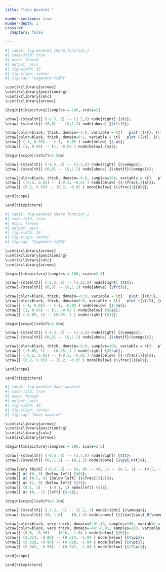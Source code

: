 ```yaml
---
title: "tikz Wavelet "

number-sections: true
number-depth: 2
crossref:
  chapters: false

---
```





```r
#| label: fig-wavelet_sharp_function_1
#| code-fold: true
#| echo: fenced
#| output: asis
#| fig-width: 10
#| fig-align: center
#| fig-cap: "Legendre 다항식"

\usetikzlibrary{arrows}
\usetikzlibrary{positioning}
\usetikzlibrary{calc}
\usetikzlibrary{arrows}

\begin{tikzpicture}[samples = 100, scale=2]

\draw[-{stealth}] (-1.5, 0) -- (1.5,0) node[right] {$t$};
\draw[-{stealth}] (0,0) -- (0,1.2) node[above] {$f(t)$};

\draw[color=black, thick, domain=-1:0, variable = \t]   plot ({\t}, {(1+\t)});
\draw[color=black, thick, domain=0:1, variable = \t]   plot ({\t}, {(1-\t)});
\draw[] (-1, 0.05) -- (-1, -0.05 ) node[below] {$-a$};
\draw[] (1, 0.05) -- (1, -0.05 ) node[below] {$a$};

\begin{scope}[xshift=3.5cm] 

\draw[-{stealth}] (-1.5, 0) -- (1.5,0) node[right] {$\omega$};
\draw[-{stealth}] (0,0) -- (0,1.2) node[above] {$\hat{f}(\omega)$};

\draw[color=black, thick, domain=-6:6, samples=100, variable = \t]   plot ({\t/5}, { (2 * sin((\t * 180 / pi) /2)/((\t)))^2 });
\draw[] (-0.2, 0.05) -- (-0.2, -0.05 ) node[below] {$-\frac{1}{a}$};
\draw[] (0.2, 0.05) -- (0.2, -0.05 ) node[below] {$\frac{1}{a}$};

\end{scope}

\end{tikzpicture}
```

```r
#| label: fig-wavelet_sharp_function_2
#| code-fold: true
#| echo: fenced
#| output: asis
#| fig-width: 10
#| fig-align: center
#| fig-cap: "Legendre 다항식"

\usetikzlibrary{arrows}
\usetikzlibrary{positioning}
\usetikzlibrary{calc}
\usetikzlibrary{arrows}

\begin{tikzpicture}[samples = 100, scale=2.5]

\draw[-{stealth}] (-1.2, 0) -- (1.22,0) node[right] {$t$};
\draw[-{stealth}] (0,0) -- (0,1.2) node[above] {$f(t)$};

\draw[color=black, thick, domain=-6:0, variable = \t]   plot ({\t/5}, {exp(\t)});
\draw[color=black, thick, domain=0:6, variable = \t]   plot ({\t/5}, {exp(-\t)});
\draw[] (-1, 0.05) -- (-1, -0.05 ) node[below] {$-5a$};
\draw[] (1, 0.05) -- (1, -0.05 ) node[below] {$5a$};
\draw[] (-0.05, 1) -- (0.05, 1 ) node[right] {$1$};

\begin{scope}[xshift=2.8cm] 

\draw[-{stealth}] (-1.2, 0) -- (1.2,0) node[right] {$\omega$};
\draw[-{stealth}] (0,0) -- (0,1.2) node[above] {$\hat{f}(\omega)$};

\draw[color=black, thick, domain=-6:6, samples=100, variable = \t]   plot ({\t/5}, {1/(\t*\t + 1)});
\draw[] (-0.05, 1) -- (0.05, 1 ) node[right] {$2/a$};
\draw[] (-0.2, 0.05) -- (-0.2, -0.05 ) node[below] {$-\frac{1}{a}$};
\draw[] (0.2, 0.05) -- (0.2, -0.05 ) node[below] {$\frac{1}{a}$};

\end{scope}

\end{tikzpicture}
```

```r
#| label: fig-wavelet_haar_wavelet
#| code-fold: true
#| echo: fenced
#| output: asis
#| fig-width: 10
#| fig-align: center
#| fig-cap: "Haar wavelet"

\usetikzlibrary{arrows}
\usetikzlibrary{positioning}
\usetikzlibrary{calc}
\usetikzlibrary{arrows}

\begin{tikzpicture}[samples = 100, scale=2.5]

\draw[-{stealth}] (-0.5, 0) -- (1.7,0) node[right] {$t$};
\draw[-{stealth}] (0,-1.2) -- (0,1.2) node[above] {$\psi_H(t)$};

\draw[very thick] (-0.5, 0) -- (0, 0) -- (0, 1) -- (0.5, 1) -- (0.5, -1) -- (1, -1)-- (1, 0) -- (1.5, 0);
\node[] at (0, 0) [below left] {$0$};
\node[] at (0.5, 0) [below left] {$\frac{1}{2}$};
\node[] at (1, 0) [below left] {$1$};
\draw[] (0.1, 1) -- (-0.1, 1) node[left] {$1$};
\node[] at (0, -1) [left] {$-1$};

\begin{scope}[xshift=3.3cm] 

\draw[-{stealth}] (-1.2, -1) -- (1.2,-1) node[right] {$\omega$};
\draw[-{stealth}] (0,-1.0) -- (0,1.2) node[above] {$|\hat{\psi}_H(\omega)|$};

\draw[color=black, very thick, domain=0.01:40, samples=100, variable = \t]   plot ({\t/40}, {(2*(sin(\t*180/pi/4))*(sin(\t*180/pi/4)) / (\t/4)-1)});
\draw[color=black, very thick, domain=-40:-0.01, samples=100, variable = \t]   plot ({\t/40}, {(-2*(sin(\t*180/pi/4))*(sin(\t*180/pi/4)) / (\t/4)-1)});
\draw[] (0.0, -0.96) -- (0.0, -1.04 ) node[below] {$0$};
\draw[] (0.314, -0.96) -- (0.314, -1.04 ) node[below] {$4\pi$};
\draw[] (0.628, -0.96) -- (0.628, -1.04 ) node[below] {$8\pi$};
\draw[] (0.942, -0.96) -- (0.942, -1.04 ) node[below] {$12\pi$};

\end{scope}

\end{tikzpicture}
```

